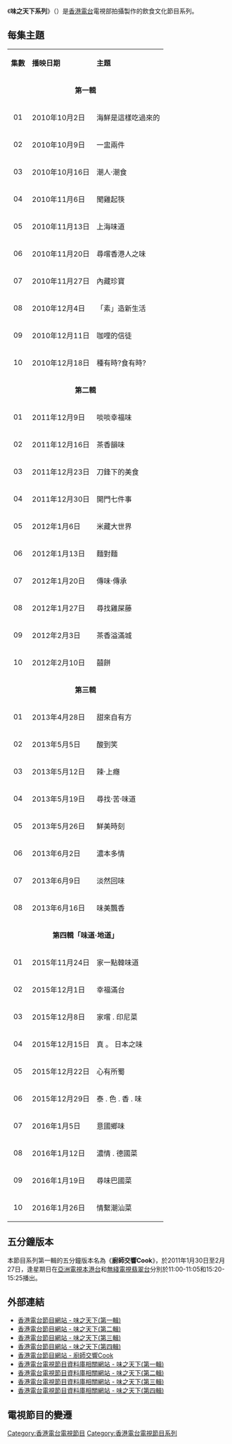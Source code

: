 {{香港電台電視節目
|中文節目名=味之天下系列
|英文節目名=Food and Culture Series
|圖片=[[file:RTHK_Food_and_Culture.jpg|300px]]
|製作年份=
|監製=第一輯及第二輯：[[何慧瑩|何慧瑩]]<br/>第三輯及第四輯：[[陳頴琪|陳頴琪]]
|語言=[[粵語|粵語]]
|集數=第一輯及第二輯：10<br/>第三輯：8<br/>第四輯：10
|類型=飲食文化
|製作公司=[[香港電台|香港電台]]電視部
|主持=第一輯：<br/>[[吳嘉星|吳嘉星]]、[[鄭相賢|鄭相賢]]、[[甄文達|甄文達]]<br/>第二輯：<br/>[[吳嘉星|吳嘉星]]、[[楊尚友|楊尚友]]、[[甄文達|甄文達]](嘉賓主持)<br/>第三輯：<br/>[[吳嘉星|吳嘉星]]、[[梁偉灝|梁偉灝]]<br/>第四輯：<br/>[[吳嘉星|吳嘉星]]、[[楊尚友|楊尚友]]
}}
《'''味之天下系列'''》（{{lang-en|'''Food and Culture Series'''}}）是[[香港電台|香港電台]]電視部拍攝製作的飲食文化節目系列。

==每集主題==
{|class="wikitable"
|- style="background:cornflowerblue; color:white" align=center
|'''集數'''||'''播映日期'''||'''主題'''
|-
|colspan=3 align=center|'''第一輯'''
|-
|align=center|01||2010年10月2日||海鮮是這樣吃過來的
|-
|align=center|02||2010年10月9日||一盅兩件
|-
|align=center|03||2010年10月16日||潮人·潮食
|-
|align=center|04||2010年11月6日||聞雞起筷
|-
|align=center|05||2010年11月13日||上海味道
|-
|align=center|06||2010年11月20日||尋嚐香港人之味
|-
|align=center|07||2010年11月27日||內藏珍寶
|-
|align=center|08||2010年12月4日||「素」造新生活
|-
|align=center|09||2010年12月11日||咖哩的信徒
|-
|align=center|10||2010年12月18日||種有時?食有時?
|-
|colspan=3 align=center|'''第二輯'''
|-
|align=center|01||2011年12月9日||啖啖幸福味
|-
|align=center|02||2011年12月16日||茶香韻味
|-
|align=center|03||2011年12月23日||刀鋒下的美食
|-
|align=center|04||2011年12月30日||開門七件事
|-
|align=center|05||2012年1月6日||米藏大世界
|-
|align=center|06||2012年1月13日||麵對麵
|-
|align=center|07||2012年1月20日||傳味·傳承
|-
|align=center|08||2012年1月27日||尋找雞屎藤
|-
|align=center|09||2012年2月3日||茶香溢滿城
|-
|align=center|10||2012年2月10日||囍餅
|-
|colspan=3 align=center|'''第三輯'''
|-
|align=center|01||2013年4月28日||甜來自有方
|-
|align=center|02||2013年5月5日||酸到笑
|-
|align=center|03||2013年5月12日||辣·上癮
|-
|align=center|04||2013年5月19日||尋找·苦·味道
|-
|align=center|05||2013年5月26日||鮮美時刻
|-
|align=center|06||2013年6月2日||濃本多情
|-
|align=center|07||2013年6月9日||淡然回味
|-
|align=center|08||2013年6月16日||味美飄香
|-
|colspan=3 align=center|'''第四輯「味道·地道」'''
|-
|align=center|01||2015年11月24日||家一點韓味道
|-
|align=center|02||2015年12月1日||幸福滿台
|-
|align=center|03||2015年12月8日||家嚐 . 印尼菜
|-
|align=center|04||2015年12月15日||真 。 日本之味
|-
|align=center|05||2015年12月22日||心有所蜀
|-
|align=center|06||2015年12月29日||泰 . 色 . 香 . 味
|-
|align=center|07||2016年1月5日||意國鄉味
|-
|align=center|08||2016年1月12日||濃情 . 德國菜
|-
|align=center|09||2016年1月19日||尋味巴國菜
|-
|align=center|10||2016年1月26日||情繫潮汕菜
|}

==五分鐘版本==
本節目系列第一輯的五分鐘版本名為《'''廚師交響Cook'''》，於2011年1月30日至2月27日，逢星期日在[[亞洲電視|亞洲電視]][[本港台|本港台]]和[[無綫電視|無綫電視]][[翡翠台|翡翠台]]分別於11:00-11:05和15:20-15:25播出。

==外部連結==
*[http://programme.rthk.hk/rthk/tv/programme.php?name=tv/foodculture 香港電台節目網站 - 味之天下(第一輯)]{{Wayback|url=http://programme.rthk.hk/rthk/tv/programme.php?name=tv%2Ffoodculture |date=20160617124452 }}
*[http://programme.rthk.hk/rthk/tv/programme.php?name=tv/foodandculture2 香港電台節目網站 - 味之天下(第二輯)]{{Wayback|url=http://programme.rthk.hk/rthk/tv/programme.php?name=tv%2Ffoodandculture2 |date=20160525231038 }}
*[http://programme.rthk.hk/rthk/tv/programme.php?name=tv/foodandculture2013 香港電台節目網站 - 味之天下(第三輯)]{{Wayback|url=http://programme.rthk.hk/rthk/tv/programme.php?name=tv%2Ffoodandculture2013 |date=20160508063447 }}
*[http://www.rthk.hk/tv/dtt31/programme/foodandculture4 香港電台節目網站 - 味之天下(第四輯)]{{Wayback|url=http://www.rthk.hk/tv/dtt31/programme/foodandculture4 |date=20200929184036 }}
*[https://web.archive.org/web/20160305133928/http://programme.rthk.hk/rthk/tv/programme.php?name=tv%2Ffoodculture5min 香港電台節目網站 - 廚師交響Cook]
*[http://app1.rthk.org.hk/php/tvarchivecatalog/episode.php?progid=722&tvcat=5 香港電台電視節目資料庫相關網站 - 味之天下(第一輯)] {{Wayback|url=http://app1.rthk.org.hk/php/tvarchivecatalog/episode.php?progid=722&tvcat=5 |date=20190911011327 }}
*[http://app1.rthk.org.hk/php/tvarchivecatalog/episode.php?progid=767&tvcat=5 香港電台電視節目資料庫相關網站 - 味之天下(第二輯)] {{Wayback|url=http://app1.rthk.org.hk/php/tvarchivecatalog/episode.php?progid=767&tvcat=5 |date=20190915062105 }}
*[http://app1.rthk.org.hk/php/tvarchivecatalog/episode.php?progid=826&tvcat=5 香港電台電視節目資料庫相關網站 - 味之天下(第三輯)]{{Wayback|url=http://app1.rthk.org.hk/php/tvarchivecatalog/episode.php?progid=826&tvcat=5 |date=20160304191229 }}
*[http://app1.rthk.hk/php/tvarchivecatalog/episode.php?progid=931&tvcat=5 香港電台電視節目資料庫相關網站 - 味之天下(第四輯)]{{Wayback|url=http://app1.rthk.hk/php/tvarchivecatalog/episode.php?progid=931&tvcat=5 |date=20201114053205 }}

==電視節目的變遷==
{{電視節目的變遷
|電視台={{HK}}[[亞洲電視|亞洲電視]][[本港台|本港台]]
|播放檔次=星期六 20:00-20:30 時段
|節目名稱=味之天下 (第一輯) (港台節目)<br/>(第1-3集)<br/>(2010.10.02 - 2010.10.16)
|上一節目=[[嶺南尋根之旅|嶺南尋根之旅]]<br/>(第1集)<br/>(2010.09.25)
|下一節目=2010年上海世博會—<br/>香港活動周特輯 (港台節目)<br/>(2010.10.23)<span style="font-size:smaller;">(19:00-20:30)</span>
|2節目名稱=味之天下 (第一輯) (港台節目)<br/>(第4-10集)<br/>(2010.11.06 - 2010.12.18)
|2上一節目=[[聚焦激情亞運|聚焦激情亞運]] (港台節目)<br/>(2010.10.30)<span style="font-size:smaller;">(19:30-20:30)</span>
|2下一節目=[[聖誕園林音樂會|聖誕園林音樂會]] (港台節目)<br/>(2010.12.25)
|3電視台={{HK}}[[亞洲電視|亞洲電視]][[本港台|本港台]]
|3播放檔次=星期五 19:00-19:30 時段
|3節目名稱=味之天下 (第二輯) (港台節目)<br/>(2011.12.09 - 2012.02.10)
|3上一節目=[[頭條新聞_(香港電台)|頭條新聞]] (港台節目)<br/>(2011.09.30 - 2011.12.02)
|3下一節目=[[警訊|警訊]] (港台節目)<br/>(2012.02.17 - 2012.06.29)
|4電視台={{HK}}[[亞洲電視|亞洲電視]][[本港台|本港台]]
|4播放檔次=星期日 19:30-20:00 時段
|4節目名稱=味之天下 (第三輯) (港台節目)<br/>(2013.04.28 - )
|4上一節目=[[導亦有道—獨立製作|導亦有道—獨立製作]] (港台節目)<br/>(2013.03.24 - 2013.04.21)
|4下一節目=
}}

[[Category:香港電台電視節目|Category:香港電台電視節目]]
[[Category:香港電台電視節目系列|Category:香港電台電視節目系列]]